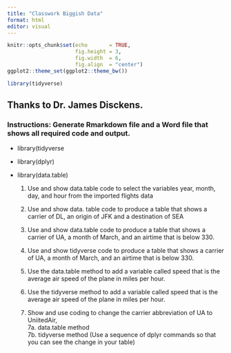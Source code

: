 ```yaml
---
title: "Classwork Biggish Data"
format: html
editor: visual
---
```


```r
knitr::opts_chunk$set(echo       = TRUE, 
                      fig.height = 3, 
                      fig.width  = 6,
                      fig.align  = "center")
ggplot2::theme_set(ggplot2::theme_bw())
```

```r
library(tidyverse)
```

## Thanks to Dr. James Disckens.

### Instructions: Generate Rmarkdown file and a Word file that shows all required code and output.

-   library(tidyverse\

-   library(dplyr)\

-   library(data.table)\
    1.  Use and show data.table code to select the variables year, month, day, and hour from the imported flights data

    2.  Use and show data. table code to produce a table that shows a carrier of DL, an origin of JFK and a destination of SEA

    3.  Use and show data.table code to produce a table that shows a carrier of UA, a month of March, and an airtime that is below 330.

    4.  Use and show tidyverse code to produce a table that shows a carrier of UA, a month of March, and an airtime that is below 330.

    5.  Use the data.table method to add a variable called speed that is the average air speed of the plane in miles per hour.

    6.  Use the tidyverse method to add a variable called speed that is the average air speed of the plane in miles per hour.

    7.  Show and use coding to change the carrier abbreviation of UA to UniitedAir,\
        7a. data.table method\
        7b. tidyverse method (Use a sequence of dplyr commands so that you can see the change in your table)
